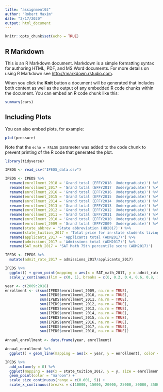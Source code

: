 ```yaml
---
title: "assignment03"
author: "Robert Maxim"
date: "2/17/2020"
output: html_document
---
```


```r
knitr::opts_chunk$set(echo = TRUE)
```

## R Markdown

This is an R Markdown document. Markdown is a simple formatting syntax for authoring HTML, PDF, and MS Word documents. For more details on using R Markdown see <http://rmarkdown.rstudio.com>.

When you click the **Knit** button a document will be generated that includes both content as well as the output of any embedded R code chunks within the document. You can embed an R code chunk like this:

```r
summary(cars)
```

## Including Plots

You can also embed plots, for example:

```r
plot(pressure)
```

Note that the `echo = FALSE` parameter was added to the code chunk to prevent printing of the R code that generated the plot.

```r
library(tidyverse)
```

```r
IPEDS <- read_csv("IPEDS_data.csv")
```

```r
IPEDS <- IPEDS %>%
  rename(enrollment_2018 = 'Grand total (EFFY2018  Undergraduate)') %>%
  rename(enrollment_2017 = 'Grand total (EFFY2017  Undergraduate)') %>%
  rename(enrollment_2016 = 'Grand total (EFFY2016  Undergraduate)') %>%
  rename(enrollment_2015 = 'Grand total (EFFY2015  Undergraduate)') %>%
  rename(enrollment_2014 = 'Grand total (EFFY2014  Undergraduate)') %>%
  rename(enrollment_2013 = 'Grand total (EFFY2013  Undergraduate)') %>%
  rename(enrollment_2012 = 'Grand total (EFFY2012  Undergraduate)') %>%
  rename(enrollment_2011 = 'Grand total (EFFY2011  Undergraduate)') %>%
  rename(enrollment_2010 = 'Grand total (EFFY2010  Undergraduate)') %>%
  rename(enrollment_2009 = 'Grand total (EFFY2009  Undergraduate)') %>%
  rename(state_abbrev = 'State abbreviation (HD2017)') %>%
  rename(state_tuition_2017 = 'Total price for in-state students living on campus 2017-18 (DRVIC2017)') %>%
  rename(applicants_2017 = 'Applicants total (ADM2017)') %>%
  rename(admissions_2017 = 'Admissions total (ADM2017)') %>%
  rename(SAT_math_2017 = 'SAT Math 75th percentile score (ADM2017)')
```

```r
IPEDS <- IPEDS %>%
  mutate(admit_rate_2017 = admissions_2017/applicants_2017)
```


```r
IPEDS %>%
  ggplot() + geom_point(mapping = aes(x = SAT_math_2017, y = admit_rate_2017), color = "royalblue") +
  scale_y_continuous(lim = c(0, 1), breaks = c(0, 0.2, 0.4, 0.6, 0.8, 1))
```

```r
year <- c(2009:2018)
enrollment <- c(sum(IPEDS$enrollment_2009, na.rm = TRUE), 
                sum(IPEDS$enrollment_2010, na.rm = TRUE),
                sum(IPEDS$enrollment_2011, na.rm = TRUE), 
                sum(IPEDS$enrollment_2012, na.rm = TRUE),
                sum(IPEDS$enrollment_2013, na.rm = TRUE),
                sum(IPEDS$enrollment_2014, na.rm = TRUE),
                sum(IPEDS$enrollment_2015, na.rm = TRUE),
                sum(IPEDS$enrollment_2016, na.rm = TRUE),
                sum(IPEDS$enrollment_2017, na.rm = TRUE),
                sum(IPEDS$enrollment_2018, na.rm = TRUE))
                 
Annual_enrollment <- data.frame(year, enrollment)
```

```r
Annual_enrollment %>%
  ggplot() + geom_line(mapping = aes(x = year, y = enrollment), color = "forestgreen")
```

```r
IPEDS %>%
  add_column(y = 0) %>%
  ggplot(mapping = aes(x = state_tuition_2017, y = y, size = enrollment_2018)) + 
  geom_point(color = "maroon") + 
  scale_size_continuous(range = c(0.001, 5)) +
  scale_x_continuous(breaks = c(10000, 15000, 20000, 25000, 30000, 35000, 40000))
```



